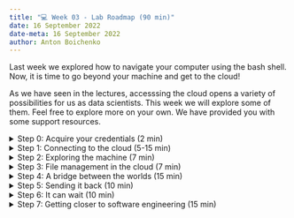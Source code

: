 ```yaml
---
title: "💻 Week 03 - Lab Roadmap (90 min)"
date: 16 September 2022
date-meta: 16 September 2022
author: Anton Boichenko
---
```


Last week we explored how to navigate your computer using the bash shell. Now, it is time to go beyond your machine and get to the cloud! 

As we have seen in the lectures, accesssing the cloud opens a variety of possibilities for us as data scientists. This week we will explore some of them. Feel free to explore more on your own. We have provided you with some support resources. 

<details><summary>Step 0: Acquire your credentials  (2 min)</summary>
<p></p>
Make sure you know your username that you will use to connect to the cloud. You should have been provided with one prior to the lab. You will use it for connecting to the virtual machine.

**INSTRUCTIONS FOR USERNAMES**
</details>

<details><summary>Step 1: Connecting to the cloud (5-15 min)</summary>

## Step 1: Connecting to the cloud
<p></p>

The first thing we will do is we will connect to the cloud. This will be done using an SSH connection. There are differences between UNIX systems and others in the way they work with SSH. Choose the OS you are using and follow the steps to connect to the cloud. 

<details class="special"> <summary> ![](/figures/logos/windows_logo.svg){height="1em" fig-align="left" vertical-align="middle" fig-alt="Windows logo"} Windows users </summary>
<p></p>

There are various SSH clients that you can use for Windows. Here we explore the one called **PuTTY**. You will need to follow the steps below to establish an SSH connection. 

🎯 **ACTION POINTS**

1. Go to [this website](https://www.chiark.greenend.org.uk/~sgtatham/putty/latest.html) and download the installation file.
2. Install PuTTY using the installation file.
3. Launch PuTTY.
4. Navigate to the `Host Name (or IP address)` box and enter the host address of our machine which is `ec2-18-130-96-20.eu-west-2.compute.amazonaws.com`
5. Click **Open**.  
   If you see a secrutiy alert pop up, simply click **Accept**. 
6. Enter your username and your password (which is at this point your username).    
   The first time you login, you need to give a new password for your account. Type your current password and then make a new password as instructed. Note that it may fail to update the password because the password is too simple. Try to make more complex pattern in this case. It is recommended to have at least 8 characters with the combination of letters and numbers.

Once the password is updated, the connection will be closed and you need to reopen a connection using PuTTY. If your conection has been successfull, you will see the following screen.

**INSERT IMAGE OF THE SCREEN**

Viola! Now you are connected to the cloud!

> If you wish to close your connection to the cloud simply write `exit` and hit enter. 

</details>

<details class="special"> <summary> ![](/figures/logos/apple_logo.svg){height="1em" fig-align="left" vertical-align="middle" fig-alt="Apple logo"} macOS, Linux or WSL (Windows Subsystem for Linux) users </summary>
<p></p>

Luckily for macOS and Linux users the connection to the SSH is much simpler. You will see that following the steps below. 

🎯 **ACTION POINTS** 

1. Open the terminal.
2. Type the following command after replacing `<username>` with your actual username.  

    ```bash
    $ ssh <username>@ec2-18-130-96-20.eu-west-2.compute.amazonaws.com
    ```
3. Enter your password (which is at this point your username).    
   The first time you login, you need to give a new password for your account. Type your current password and then make a new password as instructed. Note that it may fail to update the password because the password is too simple. Try to make more complex pattern in this case. It is recommended to have at least 8 characters with the combination of letters and numbers.

Viola! Now you are connected to the cloud! 

> If you wish to close your connection to the cloud simply write `exit` and hit enter. 

</details></details>


<details><summary>Step 2: Exploring the machine (7 min)</summary>

## Step 2: Exploring the machine

Now when you have connected to the cloud machine, you can explore it! Basically you are now inside a computer but it is running on a cloud server. It means that we can run the same commands as we ran locally last week.

If you follow the instructions below you will see that the cloud machine is very similar to your local one.

🎯 **ACTION POINTS** 

1. Use the `pwd` and `$HOME` commands to understand whether you are in your home directory.

2. Does your cloud machine have any files stored? Maybe any hidden files?  
    *If you forgot how to answer those questions feel free to use the materials from last week.*

3. Can you access the root directory of the machine? If so, what are the folders inside the root directory?

4. Come back to your home directory to continue the exercises.  
    *If you experience any difficulties, ask your teacher for help.*

</details>

<details><summary> Step 3: File management in the cloud (7 min)</summary>
## Step 3: File management in the cloud

Now, you can see that the cloud machine is very similar to your local one. It means that we can also create files and directories there! 

Let's try doing it together!

🎯 **ACTION POINTS** 

1. Make sure you are in you home directory using `cd` and `pwd`.
2. Create a folder called `<username>_files`. Make sure to replace `username` with your actual username. 
3. Go to this folder and create a file called `secret_name.txt`.
4. Save the name of **your favorite place to eat** in the file. It must be kept very secret. We don't need this place to be too crowded, do we?
5. Create another file called `secret_address.txt`.
4. Save the address of the same place there.

Perfect! Now we have two (very secret) files in our system. In the next step we will explore how to send these files to your machine. 

</details>

<details><summary> Step 4: A bridge between the worlds (15 min)</summary>
## Step 4: A bridge between the worlds 

In the first steps of this lab we have extablished a secure connection between our computer and the cloud machine. Using this channel we can not only send commands but also send and recieve files. In order to do that we will use the `scp` command that stands for "secure copy". Follow the steps below to save the secrets files you created above to your computer. 

Generally the `scp` commands work in the following way:

```bash
$ scp location_1/file location_2/file
```

It means that we are copying a file from `location_1` to `location_2`. Let's see how it's done with the cloud. 

🎯 **ACTION POINTS** 


1. Exit the cloud machine using the following code:

 ```bash
    $ exit 
```
2.  To copy the `secret_name.txt` file from your cloud machine use the following command. Make sure you have replaced all the `<username>`s with your actual username. 

    ```bash
    $ scp <username>@ec2-18-130-96-20.eu-west-2.compute.amazonaws.com:/home/<username>/<username>_files/secret_name.txt .
    ```

    ❗ **Important**   
    We would encourage you to pay attention to several things here: 
    1. There is a **period symbol** at the end of the code. This period stands for you currentl location on your local machine. You remember that the `scp` command takes two locations - the one we copy the file **from** and the one we copy the file **to**. A period here basically says "Copy it right here". 
    2. You can see that the actual path to the file on your virtual machine is specified after the hostname followed by a colon. First we specify the username, then the hostname and then the path inside of the machine. 

3. Make sure the file is copied to the chosen directory. 
4. But what if we wanted to copy **all the files** from the folder or the folder itself? For that we can avoid specifying the whole path to a concrete file and simply replace the name of the file with an asterisk:

    ```bash
    $ scp <username>@ec2-18-130-96-20.eu-west-2.compute.amazonaws.com:/home/<username>/<username>_files/* .
    ```

    This way we copy all the files from the `<username>_files` folder. 
    
    Should you wish to copy the **folder itself**, use the path to the folder. You will also add the `-r` (for _recursive_) option in the code as shown below.

    ```bash
    $ scp -r <username>@ec2-18-130-96-20.eu-west-2.compute.amazonaws.com:/home/<username>/<username>_files .
    ```

    **Make sure both commands worked for you.**

</details>

<details><summary>Step 5: Sending it back (10 min)</summary>
## Step 5: Sending it back

We have just learned how to copy files **from** the cloud. The last task for us today is to send files **to** the cloud machine. 


🎯 **ACTION POINTS** 

1. Choose any directory you want on your local machine and `cd` there. 
2. Create a file called `secret_dish.txt` and save the name of your favorite dish there. 
3. 🤔 Stop for a second. Do you think you can gues the way to copy this file to your cloud machine using your already acquired knowledge? 
    We hid the solution for you to experiment. 

<details><summary> Solution </summary>

4. Use the code below to copy your file to the cloud machine. Make sure to replace the `<username>`s with your actual username. 

    ```bash
    $ scp secret_dish.txt <username>@ec2-18-130-96-20.eu-west-2.compute.amazonaws.com:/home/<username>/<username>_files
    ```

</details>

5. Log in to your virtual machine and check if the file is there. 

</details>
</details>


<details><summary>Step 6: It can wait (10 min)</summary>
## Step 6: It can wait 

Great job so far! You have managed to connect to the cloud machine, navigate it and even exchange files with it. Now it's time to get to the most exciting part! Running code on the cloud! This is what you would usually use the cloud for. Imagine you need to process millions of rows of data and you computer would take ages to do that. A cloud can help here by executing it for you without taking the resources of your computer.

Let's do it, but before that we will learn how to do a very interesting trick. 

🎯 **ACTION POINTS** 

1. Open a new bash shell window on your local machine. 
2. Navigate to a directory of your choice or create one. 
3. Create a new file called `waiting.py` and include the following code inside:

    ```python
    import time
    time.sleep(10)

    print('The waiting is complete.')
    ```

    This file launches a script that waits for 10 seconds and then prints *'The waiting is complete.'*. 
    You might think that it doesn't make sense. However, let us show you something...

4. Run this Python script in the following way:

    ```bash
    python waiting.py
    ```

    What did it do? Hopefully, exactly what was expected. It waited for 10 seconds and then printed one sentence. 
    You might have noticed that you **could not** execute commands while it was running. But what if we could!

5. Try running the following code:

    ```bash
    python waiting.py &
    ```

    Do you see the difference? Can you now run `whoami` or `ls` while we wait for the code to run? 

Well done! Now you have learned how to create and run Python scripts in your terminal and also do things in parallel. Shall we try it in the cloud?

</details>

<details><summary>Step 7: Getting closer to software engineering (15 min)</summary>
## Step 7: Getting closer to software engineering 

Let's now explore the same operations in the cloud. 

🎯 **ACTION POINTS** 

1. Connect to the virtual machine.
2. Creat a folder called `test_code`.
3. Create a file called `test.py` or `test.R` depending on what language you want to use (for Python and R, respectively).
4. In the file 
    * create a variable called `age`
    * assign it with your age 
    * make the machine wait for 5 seconds (`time.sleep(5)` in Python or `Sys.sleep(5)` in R)
    * use `print()` function to print your age 
5. Use the following code to execute your script on the cloud:

    ```bash
    $ python test.py
    ```

    *or*

    ```bash
    $ Rscript test.R
    ```
6. Does it print your age?
7. Go ahead and experiment with using the `&` operator. It really comes in handy if you want your cloud machine to contine running without you constantly monitoring it. 

You can check out the tuttorial on how to run [Python scripts](https://www.freecodecamp.org/news/run-python-script-how-to-execute-python-shell-commands-in-terminal/) ot [R scripts](https://bookdown.org/pdr_higgins/rmrwr/cmd-line.html#what-about-r) to help you. 

</details>